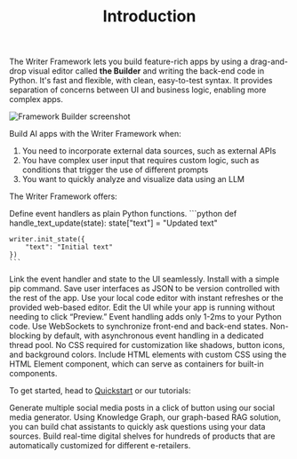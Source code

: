 ﻿---
title: "Introduction"
---

The Writer Framework lets you build feature-rich apps by using a drag-and-drop visual editor called **the Builder** and writing the back-end code in Python. It's fast and flexible, with clean, easy-to-test syntax. It provides separation of concerns between UI and business logic, enabling more complex apps.

![Framework Builder screenshot](/framework/public/builder.png#framework) 

Build AI apps with the Writer Framework when:

1. You need to incorporate external data sources, such as external APIs
2. You have complex user input that requires custom logic, such as conditions that trigger the use of different prompts
3. You want to quickly analyze and visualize data using an LLM

The Writer Framework offers:

<AccordionGroup>
  <Accordion title="Easily-testable Python functions" >
    Define event handlers as plain Python functions.
    ```python
    def handle_text_update(state):
        state["text"] = "Updated text"

    writer.init_state({
        "text": "Initial text"
    })
    ```
  </Accordion>

  <Accordion title="Visual editor">
    Link the event handler and state to the UI seamlessly.
  </Accordion>

  <Accordion title="Standard Python packages">
    Install with a simple pip command.
  </Accordion>

  <Accordion title="Version control">
    Save user interfaces as JSON to be version controlled with the rest of the app.
  </Accordion>

  <Accordion title="Flexible editing">
    Use your local code editor with instant refreshes or the provided web-based editor. Edit the UI while your app is running without needing to click “Preview.”
  </Accordion>

  <Accordion title="Minimal overhead">
    Event handling adds only 1-2ms to your Python code.
  </Accordion>

  <Accordion title="Real-time synchronization">
    Use WebSockets to synchronize front-end and back-end states.
  </Accordion>

  <Accordion title="Efficient execution">
    Non-blocking by default, with asynchronous event handling in a dedicated thread pool.
  </Accordion>

  <Accordion title="Customizable elements">
    No CSS required for customization like shadows, button icons, and background colors.
  </Accordion>

  <Accordion title="HTML integration">
    Include HTML elements with custom CSS using the HTML Element component, which can serve as containers for built-in components.
  </Accordion>
</AccordionGroup>

To get started, head to [Quickstart](/framework/quickstart) or our tutorials:

<CardGroup cols={3}>
  <Card title="Social post generator" icon="megaphone" href="/framework/social-post-generator" color="currentColor">
    Generate multiple social media posts in a click of button using our social media generator.
  </Card>
  <Card title="Chat assistant" icon="comment" href="/framework/chat-assistant" color="currentColor">
    Using Knowledge Graph, our graph-based RAG solution, you can build chat assistants to quickly ask questions using your data sources.
  </Card>
  <Card title="Product description generator" icon="page" href="/framework/product-description-generator" color="currentColor">
    Build real-time digital shelves for hundreds of products that are automatically customized for different e-retailers.
  </Card>
</CardGroup>

  

